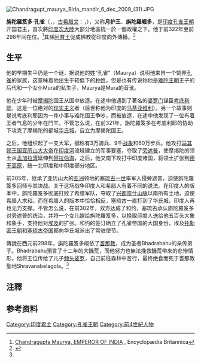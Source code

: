 [[File:Chandragupt_maurya_Birla_mandir_6_dec_2009_(31).JPG|thumb]]
{{孔雀帝國}}

'''旃陀羅笈多·孔雀'''{{Notetag|{{標音|字=旃|拼音=zhān|注音=ㄓㄢ}}}}（{{lang-sa|चन्द्रगुप्त मौर्य}}，{{IAST|Candrá-gupta Maurya}}，[[古希腊文|古希腊文]]：{{lang|grc|Sandrokottos}}，{{bd|前340年||前298年||}}），又称'''月护王'''、'''旃陀羅崛多'''，是[[印度|印度]][[孔雀王朝|孔雀王朝]]开国君主，首次將[[印度次大陸|印度次大陸]]大部分地區統一於一個政權之下。他于前322年至前298年间在位。<ref name=britchandrag>[https://www.britannica.com/biography/Chandragupta Chandragupta Maurya, EMPEROR OF INDIA] {{Wayback|url=https://www.britannica.com/biography/Chandragupta |date=20180310115220 }}, Encyclopædia Britannica</ref>其孫[[阿育王|阿育王]]促成佛教從印度向外傳播。<ref>{{cite web| url=https://www.britannica.com/topic/Buddhism/Historical-development#ref888548| title=Buddhism - Foundations, History, Systems, Mythology, & Practice - Historical development| website=Encyclopædia Britannica| access-date=2018-01-13| archive-date=2020-11-28| archive-url=https://web.archive.org/web/20201128085023/https://www.britannica.com/topic/Buddhism/Historical-development#ref888548| dead-url=no}}{{en}}</ref>

==生平==

他的早期生平仍是一个谜，据说他的姓“孔雀”（Maurya）说明他来自一个饲养[[孔雀|孔雀]]的家族，这意味着他出生于较低下的[[种姓|种姓]]，但是也有传说称他是[[难陀王朝|难陀王朝]]王子的后代和一个女仆Mura的私生子，Maurya是Mura的音讹。

他在少年时被[[摩揭陀|摩揭陀]]国王从国中放逐。在途中他遇到了著名的[[婆罗门|婆罗门]]谋臣[[考底利耶|考底利耶]]，这是一位绝对的[[现实主义|现实主义]]者（后世称他为印度的[[马基亚维利|马基亚维利]]）。另一个故事则是说考底利耶因为一件小事与难陀国王争吵，而被放逐，在途中他发现了一位有着王者气息的少年在鬥羊。不管怎么说，在前321年，旃陀羅笈多在考底利耶的协助下攻克了摩揭陀的都城[[华氏城|华氏城]]，自立为摩揭陀国王。

之后，他组织起了一支大军，据称有3万骑兵、9千[[大象|战象]]和60万步兵。他攻打[[马其顿王国|马其顿王国]][[亚历山大大帝|亚历山大大帝]]在[[印度河|印度河]]流域建立的军事要塞，夺取了[[旁遮普|旁遮普]]，使摩揭陀的领土从[[孟加拉湾|孟加拉湾]]延伸到[[阿拉伯海|阿拉伯海]]，之后，他又南下攻打中印度诸国，将领土扩张到[[德干高原|德干高原]]，统一北印度和中印度部分地区。

前305年，继承了亚历山大的[[亚洲|亚洲]]领地的[[塞琉古一世|塞琉古一世]]率军入侵旁遮普，迫使旃陀羅笈多回师与其决战。关于这场战争印度人和希腊人有着不同的说法。在印度人的版本中，旃陀羅笈多彻底打败了希腊军队，夺取了[[兴都库什山脉|兴都库什山脉]]以南所有土地，迫使希腊人求和。而在希腊人的版本中恰恰相反，塞琉古一直打到了华氏城，印度人再也无力支撑。不管怎么说，在前302年，双方达成了和约，塞琉古承认旃陀羅笈多对旁遮普的统治，并将一个女儿嫁给旃陀羅笈多，以换取印度人送给他五百头大象和象手，支持他对[[埃及|埃及]]的扩张。和约的签订确立了孔雀帝国的大国身份，埃及[[托勒密王朝|托勒密王朝]]和[[塞琉古帝国|塞琉古帝国]]都向华氏城派出了常驻使节。

傳說在西元前298年，旃陀羅笈多皈依了[[耆那教|耆那教]]，成为圣者Bhadrabahu的亲传弟子。Bhadrabahu預言了十二年的大饑荒，而他努力也無法挽救饑荒帶來的悲慘情形。他将王位传给了儿子[[频头娑罗|频头娑罗]]，自己前往森林中苦行，最终绝食而死于耆那教聖地Shravanabelagola。<ref name=britchandrag/>

==注釋==
{{Commonscat|Chandragupta Maurya}}
{{Notefoot}}

== 参考资料 ==
{{reflist}}

{{start box}}
{{s-before|[[达那·难陀|达那·难陀]]}}
{{s-title|[[摩揭陀|摩揭陀国王]]}}
{{s-after|[[频头娑罗|频头娑罗]]|rows=2}}
{{s-none|新头衔}}
{{s-title|[[孔雀王朝|孔雀帝国国王]]|约前321年~约前297年}}
{{end box}}
{{Authority control}}
{{Maurya}}
[[Category:印度君主|Category:印度君主]]
[[Category:孔雀王朝|Category:孔雀王朝]]
[[Category:前4世紀人物|Category:前4世紀人物]]